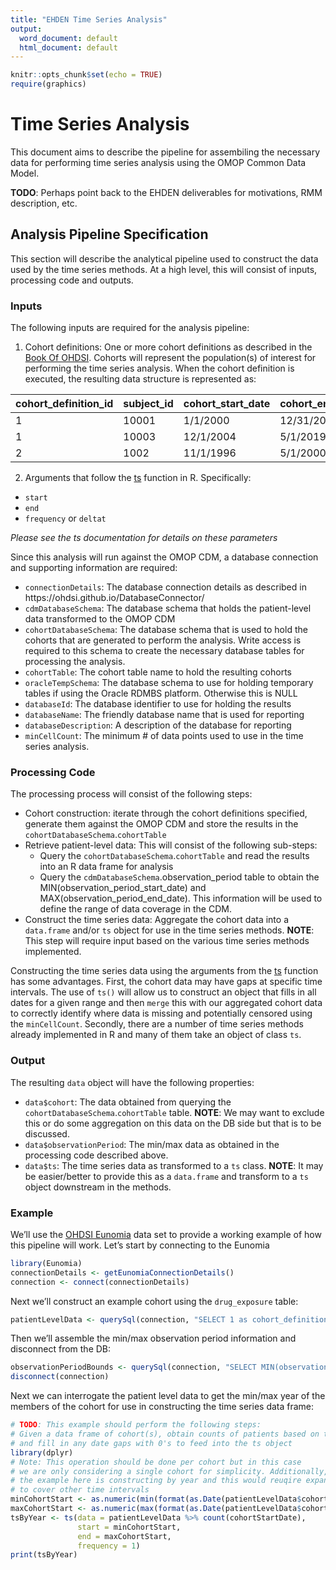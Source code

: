 ```yaml
---
title: "EHDEN Time Series Analysis"
output:
  word_document: default
  html_document: default
---
```


```r
knitr::opts_chunk$set(echo = TRUE)
require(graphics)
```

# Time Series Analysis

This document aims to describe the pipeline for assembiling the necessary data for performing time series analysis using the OMOP Common Data Model. 

**TODO**: Perhaps point back to the EHDEN deliverables for motivations, RMM description, etc. 

## Analysis Pipeline Specification

This section will describe the analytical pipeline used to construct the data used by the time series methods. At a high level, this will consist of inputs, processing code and outputs.

### Inputs

The following inputs are required for the analysis pipeline:

1. Cohort definitions: One or more cohort definitions as described in the [Book Of OHDSI](https://ohdsi.github.io/TheBookOfOhdsi/Cohorts.html). Cohorts will represent the population(s) of interest for performing the time series analysis. When the cohort definition is executed, the resulting data structure is represented as:


| cohort_definition_id | subject_id | cohort_start_date | cohort_end_date |
|-|-|-|-|
| 1 | 10001 | 1/1/2000 | 12/31/2010 |
| 1 | 10003 | 12/1/2004 | 5/1/2019 |
| 2 | 1002 | 11/1/1996 | 5/1/2000 |



2. Arguments that follow the [ts](https://www.rdocumentation.org/packages/stats/versions/3.6.2/topics/ts) function in R. Specifically:

- `start`
- `end`
- `frequency` or `deltat`

_Please see the ts documentation for details on these parameters_

Since this analysis will run against the OMOP CDM, a database connection and supporting information are required:

- `connectionDetails`: The database connection details as described in https://ohdsi.github.io/DatabaseConnector/
- `cdmDatabaseSchema`: The database schema that holds the patient-level data transformed to the OMOP CDM
- `cohortDatabaseSchema`: The database schema that is used to hold the cohorts that are generated to perform the analysis. Write access is required to this schema to create the necessary database tables for processing the analysis.
- `cohortTable`: The cohort table name to hold the resulting cohorts
- `oracleTempSchema`: The database schema to use for holding temporary tables if using the Oracle RDMBS platform. Otherwise this is NULL
- `databaseId`: The database identifier to use for holding the results
- `databaseName`: The friendly database name that is used for reporting
- `databaseDescription`: A description of the database for reporting
- `minCellCount`: The minimum # of data points used to use in the time series analysis. 

### Processing Code

The processing process will consist of the following steps:

- Cohort construction: iterate through the cohort definitions specified, generate them against the OMOP CDM and store the results in the `cohortDatabaseSchema`.`cohortTable`
- Retrieve patient-level data: This will consist of the following sub-steps:
  - Query the `cohortDatabaseSchema`.`cohortTable` and read the results into an R data frame for analysis
  - Query the `cdmDatabaseSchema`.observation_period table to obtain the MIN(observation_period_start_date) and MAX(observation_period_end_date). This information will be used to define the range of data coverage in the CDM.
- Construct the time series data: Aggregate the cohort data into a `data.frame` and/or `ts` object for use in the time series methods. **NOTE**: This step will require input based on the various time series methods implemented.

Constructing the time series data using the arguments from the [ts](https://www.rdocumentation.org/packages/stats/versions/3.6.2/topics/ts) function has some advantages. First, the cohort data may have gaps at specific time intervals. The use of `ts()` will allow us to construct an object that fills in all dates for a given range and then `merge` this with our aggregated cohort data to correctly identify where data is missing and potentially censored using the `minCellCount`. Secondly, there are a number of time series methods already implemented in R and many of them take an object of class `ts`.

### Output

The resulting `data` object will have the following properties:

- `data$cohort`: The data obtained from querying the `cohortDatabaseSchema`.`cohortTable` table. **NOTE**: We may want to exclude this or do some aggregation on this data on the DB side but that is to be discussed.
- `data$observationPeriod`: The min/max data as obtained in the processing code described above.
- `data$ts`: The time series data as transformed to a `ts` class. **NOTE**: It may be easier/better to provide this as a `data.frame` and transform to a `ts` object downstream in the methods. 


### Example

We'll use the [OHDSI Eunomia](https://github.com/OHDSI/Eunomia) data set to provide a working example of how this pipeline will work. Let's start by connecting to the Eunomia

```r
library(Eunomia)
connectionDetails <- getEunomiaConnectionDetails()
connection <- connect(connectionDetails)
```

Next we'll construct an example cohort using the `drug_exposure` table:

```r
patientLevelData <- querySql(connection, "SELECT 1 as cohort_definition_id, person_id as subject_id, drug_exposure_start_date as cohort_start_date, drug_exposure_end_date as cohort_end_date FROM drug_exposure LIMIT 10;", snakeCaseToCamelCase = TRUE)
```

Then we'll assemble the min/max observation period information and disconnect from the DB:

```r
observationPeriodBounds <- querySql(connection, "SELECT MIN(observation_period_start_date) min_obs_start, MAX(observation_period_end_date) max_obs_end FROM observation_period", snakeCaseToCamelCase = TRUE)
disconnect(connection)
```

Next we can interrogate the patient level data to get the min/max year of the members of the cohort for use in constructing the time series data frame:

```r
# TODO: This example should perform the following steps:
# Given a data frame of cohort(s), obtain counts of patients based on the cohort_start_date
# and fill in any date gaps with 0's to feed into the ts object
library(dplyr)
# Note: This operation should be done per cohort but in this case
# we are only considering a single cohort for simplicity. Additionally,
# the example here is constructing by year and this would reuqire expansion
# to cover other time intervals
minCohortStart <- as.numeric(min(format(as.Date(patientLevelData$cohortStartDate), "%Y")))
maxCohortStart <- as.numeric(max(format(as.Date(patientLevelData$cohortStartDate), "%Y")))
tsByYear <- ts(data = patientLevelData %>% count(cohortStartDate),
               start = minCohortStart,
               end = maxCohortStart,
               frequency = 1)
print(tsByYear)
```
 

